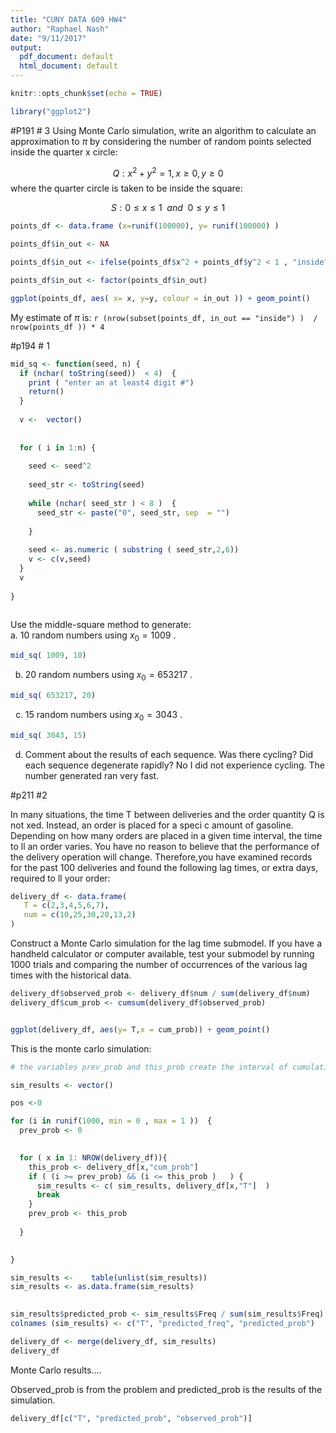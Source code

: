 ```yaml
---
title: "CUNY DATA 609 HW4"
author: "Raphael Nash"
date: "9/11/2017"
output:
  pdf_document: default
  html_document: default
---
```


```r
knitr::opts_chunk$set(echo = TRUE)
```

```r
library("ggplot2")
```


#P191 # 3
Using Monte Carlo simulation, write an algorithm to calculate an approximation to $\pi$ by considering the number of random points selected inside the quarter x  circle:

$$Q: x^2 + y^2 = 1, x \ge 0 , y \ge 0 $$
where the quarter circle is taken to be inside the square:

$$S: 0 \le x \le 1 \enspace and \enspace  0 \le y \le 1 $$
```r

points_df <- data.frame (x=runif(100000), y= runif(100000) ) 

points_df$in_out <- NA

points_df$in_out <- ifelse(points_df$x^2 + points_df$y^2 < 1 , "inside" , "outside")

points_df$in_out <- factor(points_df$in_out)

ggplot(points_df, aes( x= x, y=y, colour = in_out )) + geom_point() 

```


My estimate of $\pi$ is: `r (nrow(subset(points_df, in_out == "inside") )  / nrow(points_df )) * 4 ` 


#p194 # 1 



 

```r

mid_sq <- function(seed, n) {
  if (nchar( toString(seed))  < 4)  {
    print ( "enter an at least4 digit #") 
    return()
  }
  
  v <-  vector()
  
  
  for ( i in 1:n) {
    
    seed <- seed^2 
    
    seed_str <- toString(seed) 
    
    while (nchar( seed_str ) < 8 )  {
      seed_str <- paste("0", seed_str, sep  = "")
      
    }
    
    seed <- as.numeric ( substring ( seed_str,2,6))
    v <- c(v,seed)
  }
  v
  
}



```

Use the middle-square method to generate:  
a. 10 random numbers using $x_0 = 1009$ . 

```r
mid_sq( 1009, 10)
```

b. 20 random numbers using $x_0 = 653217$ . 
```r
mid_sq( 653217, 20)
```

c. 15 random numbers using $x_0 = 3043$ . 
```r
mid_sq( 3043, 15)
```
 

d. Comment about the results of each sequence. Was there cycling? Did each sequence degenerate rapidly?
No I did not experience cycling.  The number generated ran very fast.

#p211 #2 

In many situations, the time T between deliveries and the order quantity Q is not xed. Instead, an order is placed for a speci c amount of gasoline. Depending on how many orders are placed in a given time interval, the time to ll an order varies. You have no reason to believe that the performance of the delivery operation will change. Therefore,you have examined records for the past 100 deliveries and found the following lag times, or extra days, required to ll your order:

```r

delivery_df <- data.frame(
   T = c(2,3,4,5,6,7),
   num = c(10,25,30,20,13,2)
)

```

Construct a Monte Carlo simulation for the lag time submodel. If you have a handheld calculator or computer available, test your submodel by running 1000 trials and comparing the number of occurrences of the various lag times with the historical data.

```r

delivery_df$observed_prob <- delivery_df$num / sum(delivery_df$num) 
delivery_df$cum_prob <- cumsum(delivery_df$observed_prob)


ggplot(delivery_df, aes(y= T,x = cum_prob)) + geom_point() 

```


This is the monte carlo simulation:  
```r

# the variables prev_prob and this_prob create the interval of cumulative probabilit to look in for the results.   

sim_results <- vector()

pos <-0

for (i in runif(1000, min = 0 , max = 1 ))  {
  prev_prob <- 0 
  

  for ( x in 1: NROW(delivery_df)){
    this_prob <- delivery_df[x,"cum_prob"]  
    if ( (i >= prev_prob) && (i <= this_prob )   ) {
      sim_results <- c( sim_results, delivery_df[x,"T"]  )
      break
    }
    prev_prob <- this_prob
    
  }
      

}

```






```r


sim_results <-    table(unlist(sim_results))
sim_results <- as.data.frame(sim_results)

 
sim_results$predicted_prob <- sim_results$Freq / sum(sim_results$Freq) 
colnames (sim_results) <- c("T", "predicted_freq", "predicted_prob")

delivery_df <- merge(delivery_df, sim_results)
delivery_df

```


Monte Carlo results.... 

Observed_prob is from the problem and predicted_prob is the results of the simulation.    
```r

delivery_df[c("T", "predicted_prob", "observed_prob")]
```


